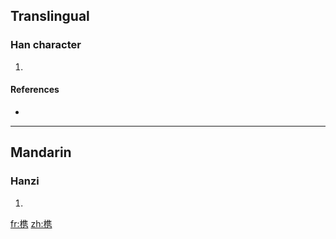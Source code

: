 {{also|檇}}
==Translingual==

===Han character===
{{Han char|rn=75|rad=木|as=10|sn=14|four=|canj=木人土尸 (DOGS), X木人土尸 (XDOGS)}}

# {{defn|Han|sort=木10}}

====References====
* {{Han ref|kx=0546.251|hdz=21264.120|uh=69DC|ud=27100}}

----

==Mandarin==

===Hanzi===
{{cmn-hanzi|pin=[[bīng]] ([[bing1]]), [[zuì]] ([[zui4]])|wg=ping<sup>1</sup>, tsui<sup>4</sup>}}

# {{defn|Mandarin|sort=木10}}

[[fr:槜]]
[[zh:槜]]